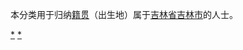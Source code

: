{{Catnav|頁面分類|各種主題的頁面分類|依中国各省来作的分类|各地中国人|吉林人}}
{{Catnav|頁面分類|人物|各國人物|中国人|各地中国人|吉林人}}

本分类用于归纳[[籍贯|籍贯]]（出生地）属于[[吉林省|吉林省]][[吉林市|吉林市]]的人士。

[[Category:吉林人|*]]
[[Category:吉林市|*]]